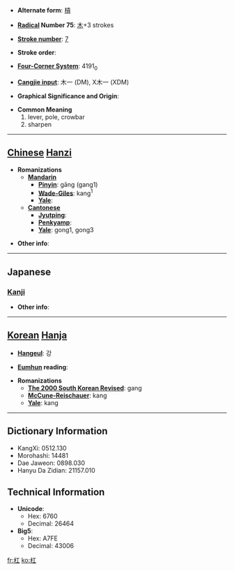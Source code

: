 * '''Alternate form''': [[槓]]

* '''[[Wiktionary:Chinese radical index| Radical]] Number 75''': [[Wiktionary:Chinese radical index 木|木]]+3 strokes

* '''[[Wiktionary:Chinese total strokes index|Stroke number]]''': [[Wiktionary:Chinese total strokes index 7|7]]

* '''Stroke order''': 

* '''[[Wiktionary:Chinese four corner index|Four-Corner System]]''': 4191<sub>0</sub>

* '''[[Wiktionary:Chinese Cangjie index|Cangjie input]]''': 木一 (DM), X木一 (XDM)

* '''Graphical Significance and Origin''': 

* '''Common Meaning'''
*#lever, pole, crowbar
*# sharpen


----

== [[Chinese]] [[Hanzi]] ==

* '''Romanizations'''
** '''[[Mandarin]]'''
*** '''[[Pinyin]]''': gāng (gang1)
*** '''[[Wade-Giles]]''': kang<sup>1</sup>
*** '''[[Yale]]''': 
** '''[[Cantonese]]'''
*** '''[[Jyutping]]''':
*** '''[[Penkyamp]]''': 
*** '''[[Yale]]''': gong1, gong3

* '''Other info''': 

----

==Japanese==
===[[Kanji]]===
{{kanji|on readings=[[こう]] (kō)
|kun readings=[[てこ]] (teko)
}}

* '''Other info''':  

----

== [[Korean]] [[Hanja]] ==

* '''[[Hangeul]]''': 강

* '''[[Eumhun]] reading''': 

* '''Romanizations'''
** '''[[The 2000 South Korean Revised Romanization|The 2000 South Korean Revised]]''': gang
** '''[[McCune-Reischauer]]''': kang
** '''[[Yale]]''': kang

----

== Dictionary Information ==

* KangXi: 0512.130
* Morohashi: 14481
* Dae Jaweon: 0898.030
* Hanyu Da Zidian: 21157.010

== Technical Information ==

* '''Unicode''':
** Hex: 6760
** Decimal: 26464
* '''Big5''':
** Hex: A7FE
** Decimal: 43006

[[fr:杠]]
[[ko:杠]]